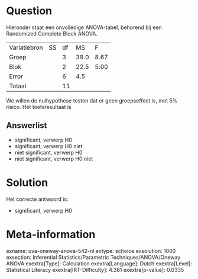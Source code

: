Question
========

Hieronder staat een onvolledige ANOVA-tabel, behorend bij een Randomized
Complete Block ANOVA.

  -------------- ---- ---- ------ ------
  Variatiebron   SS   df   MS     F
  Groep               3    39.0   8.67
  Blok                2    22.5   5.00
  Error               6    4.5    
  Totaal              11          
  -------------- ---- ---- ------ ------

We willen de nulhypothese testen dat er geen groepseffect is, met 5%
risico. Het toetsresultaat is


Answerlist
----------

* significant, verwerp H0
* significant, verwerp H0 niet
* niet significant, verwerp H0
* niet significant, verwerp H0 niet

Solution
========

Het correcte antwoord is: 

* significant, verwerp H0

Meta-information
================
exname: uva-oneway-anova-542-nl
extype: schoice
exsolution: 1000
exsection: Inferential Statistics/Parametric Techniques/ANOVA/Oneway ANOVA
exextra[Type]: Calculation
exextra[Language]: Dutch
exextra[Level]: Statistical Literacy
exextra[IRT-Difficulty]: 4.381
exextra[p-value]: 0.0335
